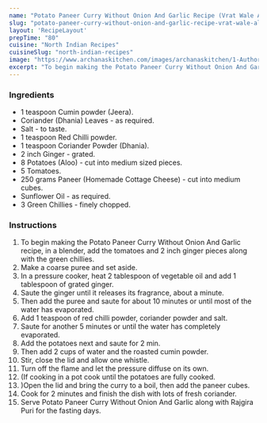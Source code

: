 ---
name: "Potato Paneer Curry Without Onion And Garlic Recipe (Vrat Wale Aloo Paneer)"
slug: "potato-paneer-curry-without-onion-and-garlic-recipe-vrat-wale-aloo-paneer"
layout: 'RecipeLayout'
prepTime: "80"
cuisine: "North Indian Recipes"
cuisineSlug: "north-indian-recipes"
image: "https://www.archanaskitchen.com/images/archanaskitchen/1-Author/Neha_Kaushal/Potato_Paneer_curry_without_Onion_and_Garlic_Vrat_wale_aloo_paneer.jpg"
excerpt: "To begin making the Potato Paneer Curry Without Onion And Garlic recipe, in a blender, add the tomatoes and 2 inch ginger pieces along with the green chillies"
---

### Ingredients

- 1 teaspoon Cumin powder (Jeera).
- Coriander (Dhania) Leaves - as required.
- Salt - to taste.
- 1 teaspoon Red Chilli powder.
- 1 teaspoon Coriander Powder (Dhania).
- 2 inch Ginger - grated.
- 8 Potatoes (Aloo) - cut into medium sized pieces.
- 5 Tomatoes.
- 250 grams Paneer (Homemade Cottage Cheese) - cut into medium cubes.
- Sunflower Oil - as required.
- 3 Green Chillies - finely chopped.

### Instructions

1. To begin making the Potato Paneer Curry Without Onion And Garlic recipe, in a blender, add the tomatoes and 2 inch ginger pieces along with the green chillies.
1. Make a coarse puree and set aside.
1. In a pressure cooker, heat 2 tablespoon of vegetable oil and add 1 tablespoon of grated ginger.
1. Saute the ginger until it releases its fragrance, about a minute.
1. Then add the puree and saute for about 10 minutes or until most of the water has evaporated.
1. Add 1 teaspoon of red chilli powder, coriander powder and salt.
1. Saute for another 5 minutes or until the water has completely evaporated.
1. Add the potatoes next and saute for 2 min.
1. Then add 2 cups of water and the roasted cumin powder.
1. Stir, close the lid and allow one whistle.
1. Turn off the flame and let the pressure diffuse on its own.
1. (If cooking in a pot cook until the potatoes are fully cooked.
1. )Open the lid and bring the curry to a boil, then add the paneer cubes.
1. Cook for 2 minutes and finish the dish with lots of fresh coriander.
1. Serve Potato Paneer Curry Without Onion And Garlic along with Rajgira Puri for the fasting days.
